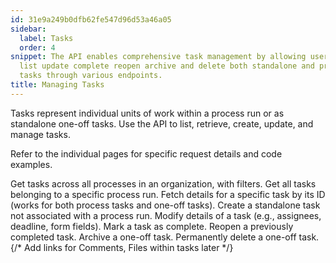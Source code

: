 ```yaml
---
id: 31e9a249b0dfb62fe547d96d53a46a05
sidebar:
  label: Tasks
  order: 4
snippet: The API enables comprehensive task management by allowing users to create
  list update complete reopen archive and delete both standalone and process-related
  tasks through various endpoints.
title: Managing Tasks
---
```


Tasks represent individual units of work within a process run or as standalone one-off tasks. Use the API to list, retrieve, create, update, and manage tasks.

Refer to the individual pages for specific request details and code examples.


<CardGrid>
<LinkTitleCard header="<b>List organization tasks</b>" href="./list-org-tasks/"> Get tasks across all processes in an organization, with filters. </LinkTitleCard>
<LinkTitleCard header="<b>List process tasks</b>" href="./list-process-tasks/"> Get all tasks belonging to a specific process run. </LinkTitleCard>
<LinkTitleCard header="<b>Get task</b>" href="./get-task/"> Fetch details for a specific task by its ID (works for both process tasks and one-off tasks). </LinkTitleCard>
<LinkTitleCard header="<b>Create one-off task</b>" href="./create-task/"> Create a standalone task not associated with a process run. </LinkTitleCard>
<LinkTitleCard header="<b>Update task</b>" href="./update-task/"> Modify details of a task (e.g., assignees, deadline, form fields). </LinkTitleCard>
<LinkTitleCard header="<b>Complete task</b>" href="./complete-task/"> Mark a task as complete. </LinkTitleCard>
<LinkTitleCard header="<b>Reopen task</b>" href="./reopen-task/"> Reopen a previously completed task. </LinkTitleCard>
<LinkTitleCard header="<b>Archive task</b>" href="./archive-task/"> Archive a one-off task. </LinkTitleCard>
<LinkTitleCard header="<b>Delete task</b>" href="./delete-task/"> Permanently delete a one-off task. </LinkTitleCard>
{/* Add links for Comments, Files within tasks later */}
</CardGrid>